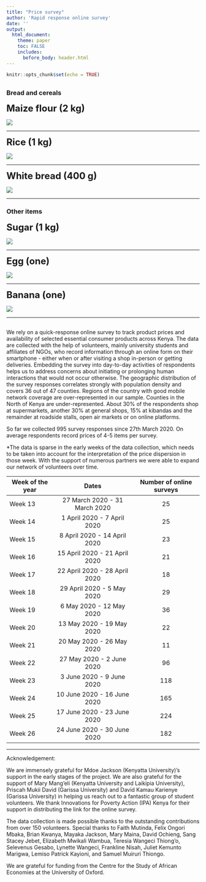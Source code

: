 ```yaml
---
title: "Price survey"
author: 'Rapid response online survey'
date: ''
output:
  html_document:
    theme: paper
    toc: FALSE
    includes:
      before_body: header.html
---
```


```r
knitr::opts_chunk$set(echo = TRUE)
```
  
    
  


##  {.tabset}

### Bread and cereals 
<font size="5">**Maize flour (2 kg)**</font>
  
  ![](prices/Dots_maize.png)

***   

<font size="5">**Rice (1 kg)**</font>
  
  ![](prices/Dots_rice.png)
  
*** 

<font size="5">**White bread (400 g)**</font>
  
  ![](prices/Dots_bread.png)

*** 

### Other items

<font size="5">**Sugar (1 kg)**</font>
  
  ![](prices/Dots_sugar.png)

***   

<font size="5">**Egg (one)**</font>
  
  ![](prices/Dots_egg.png)

*** 

<font size="5">**Banana (one)**</font>
  
  ![](prices/Dots_banana.png)

*** 

## {}

We rely on a quick-response online survey to track product prices and availability of selected essential consumer products across Kenya. The data are collected with the help of volunteers, mainly university students and affiliates of NGOs, who record information through an online form on their smartphone - either when or after visiting a shop in-person or getting deliveries. Embedding the survey into day-to-day activities of respondents helps us to address concerns about initiating or prolonging human interactions that would not occur otherwise. The geographic distribution of the survey responses correlates strongly with population density and covers 36 out of 47 counties. Regions of the country with good mobile network coverage are over-represented in our sample. Counties in the North of Kenya are under-represented. About 30% of the respondents shop at supermarkets, another 30% at general shops, 15% at kibandas and the remainder at roadside stalls, open air markets or on online platforms. 

So far we collected 995 survey responses since 27th March 2020.  On average respondents record prices of 4-5 items per survey. 

*The data is sparse in the early weeks of the data collection, which needs to be taken into account for the interpretation of the price dispersion in those week. With the support of numerous partners we were able to expand our network of volunteers over time.

| Week of the year	| Dates	| Number of online surveys |
|------|:-----:|:---------:|
| Week 13 |	27 March 2020 - 31 March 2020	| 25 |
| Week 14 |	1 April 2020 - 7 April 2020 	| 25 |
| Week 15 |	8 April 2020 - 14 April 2020	| 23 |
| Week 16 |	15 April 2020 - 21 April 2020	| 21 |
| Week 17 |	22 April 2020 - 28 April 2020	| 18 |
| Week 18 |	29 April 2020 - 5 May 2020	| 29 |
| Week 19 |	6 May 2020 - 12 May 2020	| 36 |  
| Week 20 |	13 May 2020 - 19 May 2020	| 22 |
| Week 21 |	20 May 2020 - 26 May 2020	| 11 |
| Week 22 |	27 May 2020 - 2 June 2020	| 96 |
| Week 23 |	3 June 2020 - 9 June 2020	| 118 |
| Week 24 |	10 June 2020 - 16 June 2020	| 165 |
| Week 25 |	17 June 2020 - 23 June 2020	| 224 |
| Week 26 |	24 June 2020 - 30 June 2020	| 182 |

*** 
Acknowledgement:

We are immensely grateful for Mdoe Jackson (Kenyatta University)'s support in the early stages of the project. We are also grateful for the support of Mary Mang'eli (Kenyatta University and Laikipia University), Priscah Mukii David (Garissa University) and David Kamau Karienye (Garissa University) in helping us reach out to a fantastic group of student volunteers. We thank Innovations for Poverty Action (IPA) Kenya for their support in distributing the link for the online survey. 

The data collection is made possible thanks to the outstanding contributions from over 150 volunteers. Special thanks to Faith Mutinda, Felix Ongori Mbaka, Brian Kwanya, Mayaka Jackson, Mary Maina, David Ochieng, Sang Stacey Jebet, Elizabeth Mwikali Wambua, Teresia Wangeci Thiong'o, Selevenus Gesabo, Lynette Wangeci, Frankline Nisah, Juliet Kemunto Marigwa, Lemiso Patrick Kayioni, and Samuel Muiruri Thiongo.

We are grateful for funding from the Centre for the Study of African Economies at the University of Oxford.

  